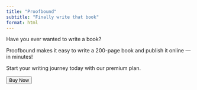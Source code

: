 ```yaml
---
title: "Proofbound"
subtitle: "Finally write that book"
format: html
---
```


Have you ever wanted to write a book?

Proofbound makes it easy to write a 200-page book and publish it online — in minutes!

Start your writing journey today with our premium plan.

<div class="flex items-center justify-center mt-6">
  <button id="checkout-button" class="bg-blue-600 text-white font-semibold py-2 px-6 rounded-lg hover:bg-blue-700 transition duration-200">
    Buy Now
  </button>
</div>

<script src="https://js.stripe.com/v3/"></script>
<script>
  // Initialize Stripe with your Publishable Key
  const stripe = Stripe('pk_test_YOUR_PUBLISHABLE_KEY'); // Replace with your TEST mode Stripe Publishable Key

  // Handle button click
  const checkoutButton = document.getElementById('checkout-button');
  checkoutButton.addEventListener('click', async () => {
    try {
      // Call the serverless function to create a Checkout Session
      const response = await fetch('https://proofbound-stripe.netlify.app/.netlify/functions/create-checkout-session', {
        method: 'POST',
        headers: {
          'Content-Type': 'application/json',
        },
        body: JSON.stringify({
          priceId: 'price_1RUa4cFVqC8fbxB6WWtakog4', // Your price ID
          successUrl: 'https://proofbound.com/success.html',
          cancelUrl: 'https://proofbound.com/cancel.html',
        }),
      });

      const session = await response.json();

      if (session.error) {
        console.error('Error from serverless:', session.error);
        alert('Failed to initiate payment. Please try again.');
        return;
      }

      // Redirect to Stripe Checkout
      const error = await stripe.redirectToCheckout({ sessionId: session.id });
      if (error) {
        console.error('Error redirecting to Checkout:', error);
        alert('Failed to initiate payment. Please try again.');
      }
    } catch (err) {
      console.error('Error:', err);
      alert('An error occurred. Please try again later.');
    }
  });
</script>

<style>
  /* Tailwind CSS for responsive button styling */
  @import 'https://cdn.jsdelivr.net/npm/tailwindcss@2.2.19/dist/tailwind.min.css';
</style>